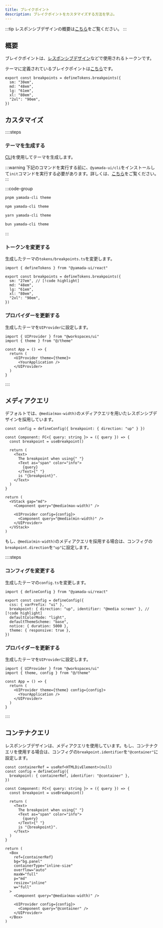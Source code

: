 ```yaml
---
title: ブレイクポイント
description: ブレイクポイントをカスタマイズする方法を学ぶ。
---
```


:::tip
レスポンシブデザインの概要は[こちら](/docs/styling/responsive-design)をご覧ください。
:::

## 概要

ブレイクポイントは、[レスポンシブデザイン](/docs/styling/responsive-design)などで使用されるトークンです。

テーマに定義されているブレイクポイントは[こちら](https://github.com/yamada-ui/yamada-ui/blob/main/packages/react/src/theme/tokens/breakpoints.ts)です。

```tsx
export const breakpoints = defineTokens.breakpoints({
  sm: "30em",
  md: "48em",
  lg: "61em",
  xl: "80em",
  "2xl": "90em",
})
```

## カスタマイズ

::::steps

### テーマを生成する

[CLI](/docs/theming/cli)を使用してテーマを生成します。

:::warning
下記のコマンドを実行する前に、`@yamada-ui/cli`をインストールして`init`コマンドを実行する必要があります。詳しくは、[こちら](/docs/get-started/cli)をご覧ください。
:::

:::code-group

```bash [pnpm]
pnpm yamada-cli theme
```

```bash [npm]
npm yamada-cli theme
```

```bash [yarn]
yarn yamada-cli theme
```

```bash [bun]
bun yamada-cli theme
```

:::

### トークンを変更する

生成したテーマの`tokens/breakpoints.ts`を変更します。

```tsx title="theme/tokens/breakpoints.ts"
import { defineTokens } from "@yamada-ui/react"

export const breakpoints = defineTokens.breakpoints({
  sm: "27em", // [!code highlight]
  md: "48em",
  lg: "61em",
  xl: "80em",
  "2xl": "90em",
})
```

### プロバイダーを更新する

生成したテーマを`UIProvider`に設定します。

```tsx {2,6}
import { UIProvider } from "@workspaces/ui"
import { theme } from "@/theme"

const App = () => {
  return (
    <UIProvider theme={theme}>
      <YourApplication />
    </UIProvider>
  )
}
```

::::

## メディアクエリ

デフォルトでは、`@media(max-width)`のメディアクエリを用いたレスポンシブデザインを採用しています。

```tsx preview functional
const config = defineConfig({ breakpoint: { direction: "up" } })

const Component: FC<{ query: string }> = ({ query }) => {
  const breakpoint = useBreakpoint()

  return (
    <Text>
      The breakpoint when using{" "}
      <Text as="span" color="info">
        {query}
      </Text>{" "}
      is "{breakpoint}".
    </Text>
  )
}

return (
  <VStack gap="md">
    <Component query="@media(max-width)" />

    <UIProvider config={config}>
      <Component query="@media(min-width)" />
    </UIProvider>
  </VStack>
)
```

もし、`@media(min-width)`のメディアクエリを採用する場合は、コンフィグの`breakpoint.direction`を`"up"`に設定します。

::::steps

### コンフィグを変更する

生成したテーマの`config.ts`を変更します。

```tsx title="theme/config.ts"
import { defineConfig } from "@yamada-ui/react"

export const config = defineConfig({
  css: { varPrefix: "ui" },
  breakpoint: { direction: "up", identifier: "@media screen" }, // [!code highlight]
  defaultColorMode: "light",
  defaultThemeScheme: "base",
  notice: { duration: 5000 },
  theme: { responsive: true },
})
```

### プロバイダーを更新する

生成したテーマを`UIProvider`に設定します。

```tsx {2,6}
import { UIProvider } from "@workspaces/ui"
import { theme, config } from "@/theme"

const App = () => {
  return (
    <UIProvider theme={theme} config={config}>
      <YourApplication />
    </UIProvider>
  )
}
```

::::

## コンテナクエリ

レスポンシブデザインは、メディアクエリを使用しています。もし、コンテナクエリを使用する場合は、コンフィグの`breakpoint.identifier`を`"@container"`に設定します。

```tsx preview functional
const containerRef = useRef<HTMLDivElement>(null)
const config = defineConfig({
  breakpoint: { containerRef, identifier: "@container" },
})

const Component: FC<{ query: string }> = ({ query }) => {
  const breakpoint = useBreakpoint()

  return (
    <Text>
      The breakpoint when using{" "}
      <Text as="span" color="info">
        {query}
      </Text>{" "}
      is "{breakpoint}".
    </Text>
  )
}

return (
  <Box
    ref={containerRef}
    bg="bg.panel"
    containerType="inline-size"
    overflow="auto"
    maxW="full"
    p="md"
    resize="inline"
    w="full"
  >
    <Component query="@media(max-width)" />

    <UIProvider config={config}>
      <Component query="@container" />
    </UIProvider>
  </Box>
)
```
